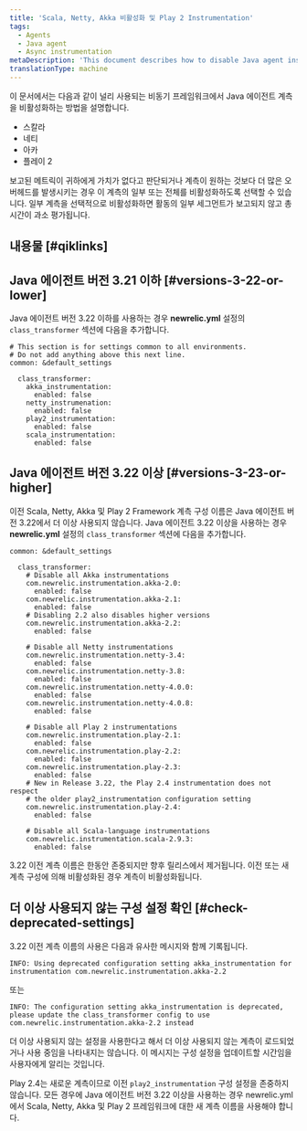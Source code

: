 ```yaml
---
title: 'Scala, Netty, Akka 비활성화 및 Play 2 Instrumentation'
tags:
  - Agents
  - Java agent
  - Async instrumentation
metaDescription: 'This document describes how to disable Java agent instrumentation on Scala, Netty, Akka, and Play2 frameworks'
translationType: machine
---
```


이 문서에서는 다음과 같이 널리 사용되는 비동기 프레임워크에서 Java 에이전트 계측을 비활성화하는 방법을 설명합니다.

* 스칼라
* 네티
* 아카
* 플레이 2

보고된 메트릭이 귀하에게 가치가 없다고 판단되거나 계측이 원하는 것보다 더 많은 오버헤드를 발생시키는 경우 이 계측의 일부 또는 전체를 비활성화하도록 선택할 수 있습니다. 일부 계측을 선택적으로 비활성화하면 활동의 일부 세그먼트가 보고되지 않고 총 시간이 과소 평가됩니다.

## 내용물 [#qiklinks]

## Java 에이전트 버전 3.21 이하 [#versions-3-22-or-lower]

Java 에이전트 버전 3.22 이하를 사용하는 경우 **newrelic.yml** 설정의 `class_transformer` 섹션에 다음을 추가합니다.

```
# This section is for settings common to all environments.
# Do not add anything above this next line.
common: &default_settings

  class_transformer: 
    akka_instrumentation:
      enabled: false
    netty_instrumenation:
      enabled: false
    play2_instrumentation:
      enabled: false
    scala_instrumentation:
      enabled: false
```

## Java 에이전트 버전 3.22 이상 [#versions-3-23-or-higher]

이전 Scala, Netty, Akka 및 Play 2 Framework 계측 구성 이름은 Java 에이전트 버전 3.22에서 더 이상 사용되지 않습니다. Java 에이전트 3.22 이상을 사용하는 경우 **newrelic.yml** 설정의 `class_transformer` 섹션에 다음을 추가합니다.

```
common: &default_settings

  class_transformer:
    # Disable all Akka instrumentations
    com.newrelic.instrumentation.akka-2.0:
      enabled: false
    com.newrelic.instrumentation.akka-2.1:
      enabled: false
    # Disabling 2.2 also disables higher versions
    com.newrelic.instrumentation.akka-2.2:
      enabled: false

    # Disable all Netty instrumentations
    com.newrelic.instrumentation.netty-3.4:
      enabled: false
    com.newrelic.instrumentation.netty-3.8:
      enabled: false
    com.newrelic.instrumentation.netty-4.0.0:
      enabled: false
    com.newrelic.instrumentation.netty-4.0.8:
      enabled: false

    # Disable all Play 2 instrumentations
    com.newrelic.instrumentation.play-2.1:
      enabled: false
    com.newrelic.instrumentation.play-2.2:
      enabled: false
    com.newrelic.instrumentation.play-2.3:
      enabled: false
    # New in Release 3.22, the Play 2.4 instrumentation does not respect
    # the older play2_instrumentation configuration setting 
    com.newrelic.instrumentation.play-2.4:
      enabled: false

    # Disable all Scala-language instrumentations
    com.newrelic.instrumentation.scala-2.9.3:
      enabled: false
```

3.22 이전 계측 이름은 한동안 존중되지만 향후 릴리스에서 제거됩니다. 이전 또는 새 계측 구성에 의해 비활성화된 경우 계측이 비활성화됩니다.

## 더 이상 사용되지 않는 구성 설정 확인 [#check-deprecated-settings]

3.22 이전 계측 이름의 사용은 다음과 유사한 메시지와 함께 기록됩니다.

```
INFO: Using deprecated configuration setting akka_instrumentation for instrumentation com.newrelic.instrumentation.akka-2.2
```

또는

```
INFO: The configuration setting akka_instrumentation is deprecated, please update the class_transformer config to use com.newrelic.instrumentation.akka-2.2 instead
```

더 이상 사용되지 않는 설정을 사용한다고 해서 더 이상 사용되지 않는 계측이 로드되었거나 사용 중임을 나타내지는 않습니다. 이 메시지는 구성 설정을 업데이트할 시간임을 사용자에게 알리는 것입니다.

Play 2.4는 새로운 계측이므로 이전 `play2_instrumentation` 구성 설정을 존중하지 않습니다. 모든 경우에 Java 에이전트 버전 3.22 이상을 사용하는 경우 newrelic.yml에서 Scala, Netty, Akka 및 Play 2 프레임워크에 대한 새 계측 이름을 사용해야 합니다.